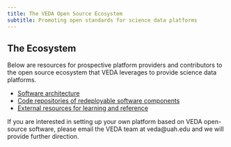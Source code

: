 ```yaml
---
title: The VEDA Open Source Ecosystem
subtitle: Promoting open standards for science data platforms
---
```


## The Ecosystem

Below are resources for prospective platform providers and contributors to the open source ecosystem that VEDA leverages to provide science data platforms.

* [Software architecture](./architecture.qmd)
* [Code repositories of redeployable software components](./repositories.qmd)
* [External resources for learning and reference](./external-resources.qmd)

If you are interested in setting up your own platform based on VEDA open-source software, please email the VEDA team at veda@uah.edu and we will provide further direction.